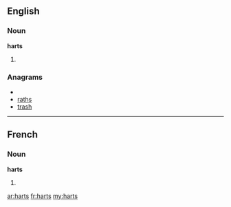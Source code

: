 ==English==

===Noun===
'''harts'''

# {{plural of|[[hart]]}}

===Anagrams===
* {{alphagram|ahrst}}
* [[raths#English|raths]]
* [[trash#English|trash]]

----

==French==

===Noun===
'''harts''' {{f}}

# {{plural of|[[hart]]|lang=fr}}

[[ar:harts]]
[[fr:harts]]
[[my:harts]]
